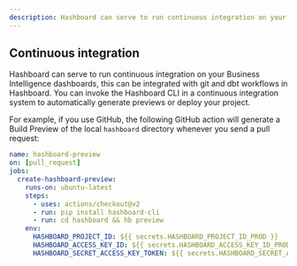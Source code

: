 ```yaml
---
description: Hashboard can serve to run continuous integration on your Business Intelligence dashboards, this can be integrated with git and dbt workflows in Hashboard
---
```


## Continuous integration

Hashboard can serve to run continuous integration on your Business Intelligence dashboards, this can be integrated with git and dbt workflows in Hashboard. You can invoke the Hashboard CLI in a continuous integration system to automatically generate previews or deploy your project.

For example, if you use GitHub, the following GitHub action will generate a Build Preview of the local `hashboard` directory whenever you send a pull request:

```yaml
name: hashboard-preview
on: [pull_request]
jobs:
  create-hashboard-preview:
    runs-on: ubuntu-latest
    steps:
      - uses: actions/checkout@v2
      - run: pip install hashboard-cli
      - run: cd hashboard && hb preview
    env:
      HASHBOARD_PROJECT_ID: ${{ secrets.HASHBOARD_PROJECT_ID_PROD }}
      HASHBOARD_ACCESS_KEY_ID: ${{ secrets.HASHBOARD_ACCESS_KEY_ID_PROD }}
      HASHBOARD_SECRET_ACCESS_KEY_TOKEN: ${{ secrets.HASHBOARD_SECRET_ACCESS_KEY_TOKEN_PROD }}
```
